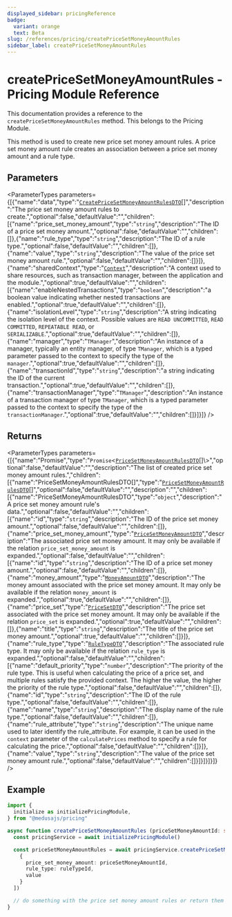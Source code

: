 ```yaml
---
displayed_sidebar: pricingReference
badge:
  variant: orange
  text: Beta
slug: /references/pricing/createPriceSetMoneyAmountRules
sidebar_label: createPriceSetMoneyAmountRules
---
```



# createPriceSetMoneyAmountRules - Pricing Module Reference

This documentation provides a reference to the `createPriceSetMoneyAmountRules` method. This belongs to the Pricing Module.

This method is used to create new price set money amount rules. A price set money amount rule creates an association between a price set money amount and
a rule type.

## Parameters

<ParameterTypes parameters={[{"name":"data","type":"[`CreatePriceSetMoneyAmountRulesDTO`](../../interfaces/CreatePriceSetMoneyAmountRulesDTO.mdx)[]","description":"The price set money amount rules to create.","optional":false,"defaultValue":"","children":[{"name":"price_set_money_amount","type":"`string`","description":"The ID of a price set money amount.","optional":false,"defaultValue":"","children":[]},{"name":"rule_type","type":"`string`","description":"The ID of a rule type.","optional":false,"defaultValue":"","children":[]},{"name":"value","type":"`string`","description":"The value of the price set money amount rule.","optional":false,"defaultValue":"","children":[]}]},{"name":"sharedContext","type":"[`Context`](../../interfaces/Context.mdx)","description":"A context used to share resources, such as transaction manager, between the application and the module.","optional":true,"defaultValue":"","children":[{"name":"enableNestedTransactions","type":"`boolean`","description":"a boolean value indicating whether nested transactions are enabled.","optional":true,"defaultValue":"","children":[]},{"name":"isolationLevel","type":"`string`","description":"A string indicating the isolation level of the context. Possible values are `READ UNCOMMITTED`, `READ COMMITTED`, `REPEATABLE READ`, or `SERIALIZABLE`.","optional":true,"defaultValue":"","children":[]},{"name":"manager","type":"`TManager`","description":"An instance of a manager, typically an entity manager, of type `TManager`, which is a typed parameter passed to the context to specify the type of the `manager`.","optional":true,"defaultValue":"","children":[]},{"name":"transactionId","type":"`string`","description":"a string indicating the ID of the current transaction.","optional":true,"defaultValue":"","children":[]},{"name":"transactionManager","type":"`TManager`","description":"An instance of a transaction manager of type `TManager`, which is a typed parameter passed to the context to specify the type of the `transactionManager`.","optional":true,"defaultValue":"","children":[]}]}]} />

## Returns

<ParameterTypes parameters={[{"name":"Promise","type":"`Promise`<[`PriceSetMoneyAmountRulesDTO`](../../interfaces/PriceSetMoneyAmountRulesDTO.mdx)[]\\>","optional":false,"defaultValue":"","description":"The list of created price set money amount rules.","children":[{"name":"PriceSetMoneyAmountRulesDTO[]","type":"[`PriceSetMoneyAmountRulesDTO`](../../interfaces/PriceSetMoneyAmountRulesDTO.mdx)[]","optional":false,"defaultValue":"","description":"","children":[{"name":"PriceSetMoneyAmountRulesDTO","type":"`object`","description":"A price set money amount rule's data.","optional":false,"defaultValue":"","children":[{"name":"id","type":"`string`","description":"The ID of the price set money amount.","optional":false,"defaultValue":"","children":[]},{"name":"price_set_money_amount","type":"[`PriceSetMoneyAmountDTO`](../../interfaces/PriceSetMoneyAmountDTO.mdx)","description":"The associated price set money amount. It may only be available if the relation `price_set_money_amount` is expanded.","optional":false,"defaultValue":"","children":[{"name":"id","type":"`string`","description":"The ID of a price set money amount.","optional":false,"defaultValue":"","children":[]},{"name":"money_amount","type":"[`MoneyAmountDTO`](../../interfaces/MoneyAmountDTO.mdx)","description":"The money amount associated with the price set money amount. It may only be available if the relation `money_amount` is expanded.","optional":true,"defaultValue":"","children":[]},{"name":"price_set","type":"[`PriceSetDTO`](../../interfaces/PriceSetDTO.mdx)","description":"The price set associated with the price set money amount. It may only be available if the relation `price_set` is expanded.","optional":true,"defaultValue":"","children":[]},{"name":"title","type":"`string`","description":"The title of the price set money amount.","optional":true,"defaultValue":"","children":[]}]},{"name":"rule_type","type":"[`RuleTypeDTO`](../../interfaces/RuleTypeDTO.mdx)","description":"The associated rule type. It may only be available if the relation `rule_type` is expanded.","optional":false,"defaultValue":"","children":[{"name":"default_priority","type":"`number`","description":"The priority of the rule type. This is useful when calculating the price of a price set, and multiple rules satisfy the provided context. The higher the value, the higher the priority of the rule type.","optional":false,"defaultValue":"","children":[]},{"name":"id","type":"`string`","description":"The ID of the rule type.","optional":false,"defaultValue":"","children":[]},{"name":"name","type":"`string`","description":"The display name of the rule type.","optional":false,"defaultValue":"","children":[]},{"name":"rule_attribute","type":"`string`","description":"The unique name used to later identify the rule_attribute. For example, it can be used in the `context` parameter of the `calculatePrices` method to specify a rule for calculating the price.","optional":false,"defaultValue":"","children":[]}]},{"name":"value","type":"`string`","description":"The value of the price set money amount rule.","optional":false,"defaultValue":"","children":[]}]}]}]}]} />

## Example

```ts
import { 
  initialize as initializePricingModule,
} from "@medusajs/pricing"

async function createPriceSetMoneyAmountRules (priceSetMoneyAmountId: string, ruleTypeId: string, value: string) {
  const pricingService = await initializePricingModule()

  const priceSetMoneyAmountRules = await pricingService.createPriceSetMoneyAmountRules([
    {
      price_set_money_amount: priceSetMoneyAmountId,
      rule_type: ruleTypeId,
      value
    }
  ])

  // do something with the price set money amount rules or return them
}
```

